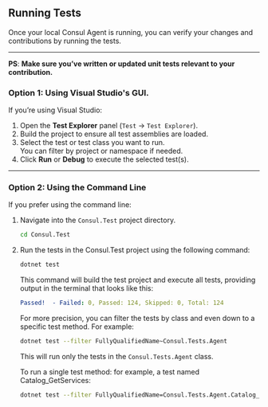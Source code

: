 ## **Running Tests**

Once your local Consul Agent is running, you can verify your changes and contributions by running the tests.

---

**PS**: **Make sure you’ve written or updated unit tests relevant to your contribution.**
### Option 1: Using Visual Studio's GUI.

If you’re using Visual Studio:

1. Open the **Test Explorer** panel (`Test` → `Test Explorer`).
2. Build the project to ensure all test assemblies are loaded.
3. Select the test or test class you want to run.  
   You can filter by project or namespace if needed.
4. Click **Run** or **Debug** to execute the selected test(s).


---

### Option 2: Using the Command Line

If you prefer using the command line:

1. Navigate into the `Consul.Test` project directory.
   ```bash
   cd Consul.Test
   ```
2. Run the tests in the Consul.Test project using the following command:
   ```bash
   dotnet test
   ```
   This command will build the test project and execute all tests, providing output in the terminal that looks like this:

    ```yaml
    Passed!  - Failed: 0, Passed: 124, Skipped: 0, Total: 124
    ```
    For more precision, you can filter the tests by class and even down to a specific test method. For example:
    ```bash
    dotnet test --filter FullyQualifiedName~Consul.Tests.Agent
    ```
    This will run only the tests in the `Consul.Tests.Agent` class.
    
    To run a single test method: for example, a test named Catalog_GetServices:
    ```bash
    dotnet test --filter FullyQualifiedName=Consul.Tests.Agent.Catalog_GetServices
    ```